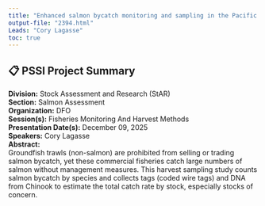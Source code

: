 ```yaml
---
title: "Enhanced salmon bycatch monitoring and sampling in the Pacific region groundfish trawl fishery"
output-file: "2394.html"
Leads: "Cory Lagasse"
toc: true
---
```


## 📋 PSSI Project Summary

**Division:** Stock Assessment and Research (StAR)  
**Section:** Salmon Assessment  
**Organization:** DFO  
**Session(s):** Fisheries Monitoring And Harvest Methods  
**Presentation Date(s):** December 09, 2025  
**Speakers:** Cory Lagasse  
**Abstract:**  
Groundfish trawls (non-salmon) are prohibited from selling or trading salmon bycatch, yet these commercial fisheries catch large numbers of salmon without management measures. This harvest sampling study counts salmon bycatch by species and collects tags (coded wire tags) and DNA from Chinook to estimate the total catch rate by stock, especially stocks of concern.   


